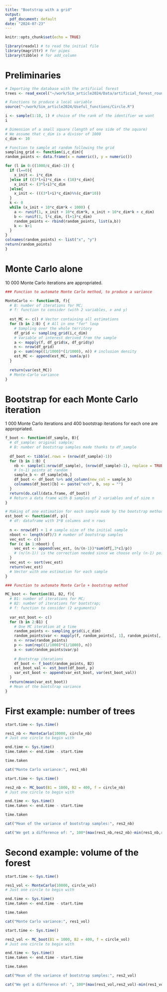 ```yaml
---
title: "Bootstrap with a grid"
output:
  pdf_document: default
date: "2024-07-23"
---
```


```r
knitr::opts_chunk$set(echo = TRUE)
```

```r
library(readxl) # to read the initial file
library(magrittr) # for pipes
library(tibble) # for add_column
```

# Preliminaries

```r
# Importing the database with the artificial forest
trees <- read_excel("~/work/Sim_article2024/Data/artificial_forest_round.xls")
```

```r
# Functions to produce a local variable
source("~/work/Sim_article2024/Useful_functions/Circle.R")
```

```r
i <- sample(1:10, 1) # choice of the rank of the identifier we want
i
```

```r
# Dimension of a small square (length of one side of the square)
# We assume that c_dim is a divisor of 1000
c_dim <- 10
```

```r
# Function to sample at random following the grid
sampling_grid <- function(i,c_dim){
random_points <- data.frame(x = numeric(), y = numeric())

for (l in 0:((1000/c_dim)-1)) {
  if (l==0){
    x_init <- i*c_dim
  }else if ((3*l+i)*c_dim < (10)*c_dim){
    x_init <- (3*l+i)*c_dim
  }else{
    x_init <- (((3*l+i)*c_dim)%%(c_dim*10))
  }
  k <- 0
  while (x_init + 10*c_dim*k < 1000) {
    a <- runif(1, x_init + 10*c_dim*k, x_init + 10*c_dim*k + c_dim)
    b <- runif(1, l*c_dim, (l+1)*c_dim)
    random_points <- rbind(random_points, list(a,b))
    k <- k+1
  }
}
colnames(random_points) <- list("x", "y")
return(random_points)
}
```

# Monte Carlo alone

10 000 Monte Carlo iterations are appropriated.

```r
### Function to automate Monte Carlo method, to produce a variance

MonteCarlo <- function(B, f){
  # B: number of iterations for MC; 
  # f: function to consider (with 2 variables, x and y)
  
  est_MC <- c() # Vector containing all estimations
  for (b in 2:B) { # All in one "for" loop
    # Sampling over the whole territory
    df_grid <- sampling_grid(i,c_dim)
    # Variable of interest derived from the sample
    a <- mapply(f, df_grid$x, df_grid$y)
    n <- nrow(df_grid)
    p <- sum(rep((1/1000)*(1/1000), n)) # inclusion density
    est_MC <- append(est_MC, sum(a/p))
  }
  
  return(var(est_MC))
  # Monte-Carlo variance
}
```

# Bootstrap for each Monte Carlo iteration

1 000 Monte Carlo iterations and 400 bootstrap iterations for each one are appropriated.

```r
f_boot <- function(df_sample, B){
  # df_sample: original sample; 
  # B: number of bootstrap samples made thanks to df_sample
  
  df_boot <- tibble(.rows = (nrow(df_sample)-1))
  for (b in 1:B) {
    nb <- sample(1:nrow(df_sample), (nrow(df_sample)-1), replace = TRUE)
    # (n-1) points at random
    sample_b <- df_sample[nb,]
    df_boot <- df_boot %>% add_column(new_col = sample_b)
    colnames(df_boot)[b] <- paste("ech", b, sep = "")
  }
  return(do.call(data.frame, df_boot))
  # Return a data frame with B samples of 2 variables and of size n
}
```

```r
# Making of one estimation for each sample made by the bootstrap method
est_boot <- function(df, p){
  # df: dataframe with 3*B columns and n rows
  
  n <- nrow(df) + 1 # sample size of the initial sample
  nboot <- length(df)/3 # number of bootstrap samples
  vec_est <- c()
  for (c in 1:nboot) {
    vec_est <- append(vec_est, (n/(n-1))*sum(df[,3*c]/p))
    # (n/(n-1)) is the correction needed since we choose only (n-1) points
  }
  vec_est <- sort(vec_est)
  return(vec_est)
  # Vector with one estimation for each sample
}
```

```r
### Function to automate Monte Carlo + bootstrap method

MC_boot <- function(B1, B2, f){
  # B1: number of iterations for MC;
  # B2: number of iterations for bootstrap;
  # f: function to consider (2 arguments)
  
  var_est_boot <- c()
  for (b in 2:B1) {
    # One MC iteration at a time
    random_points <- sampling_grid(i,c_dim)
    random_points$var <- mapply(f, random_points[, 1], random_points[, 2])
    n <- nrow(random_points)
    p <- sum(rep((1/1000)*(1/1000), n))
    a <- sum(random_points$var/p)
    
    # Bootstrap iterations
    df_boot <- f_boot(random_points, B2)
    est_boot_val <- est_boot(df_boot, p)
    var_est_boot <- append(var_est_boot, var(est_boot_val))
  }
  return(mean(var_est_boot))
  # Mean of the bootstrap variance
}
```

# First example: number of trees

```r
start.time <- Sys.time()

res1_nb <- MonteCarlo(10000, circle_nb)
# Just one circle to begin with

end.time <- Sys.time()
time.taken <- end.time - start.time

time.taken
```

```r
cat("Monte Carlo variance:", res1_nb)
```

```r
start.time <- Sys.time()

res2_nb <- MC_boot(B1 = 1000, B2 = 400, f = circle_nb)
# Just one circle to begin with

end.time <- Sys.time()
time.taken <- end.time - start.time

time.taken
```

```r
cat("Mean of the variance of bootstrap samples:", res2_nb)
```

```r
cat("We get a difference of: ", 100*(max(res1_nb,res2_nb)-min(res1_nb,res2_nb))/min(res1_nb,res2_nb), "%", sep = "")
```

# Second example: volume of the forest

```r
start.time <- Sys.time()

res1_vol <- MonteCarlo(10000, circle_vol)
# Just one circle to begin with

end.time <- Sys.time()
time.taken <- end.time - start.time

time.taken
```

```r
cat("Monte Carlo variance:", res1_vol)
```

```r
start.time <- Sys.time()

res2_vol <- MC_boot(B1 = 1000, B2 = 400, f = circle_vol)
# Just one circle to begin with

end.time <- Sys.time()
time.taken <- end.time - start.time

time.taken
```

```r
cat("Mean of the variance of bootstrap samples:", res2_vol)
```

```r
cat("We get a difference of: ", 100*(max(res1_vol,res2_vol)-min(res1_vol,res2_vol))/min(res1_vol,res2_vol), "%", sep = "")
```
